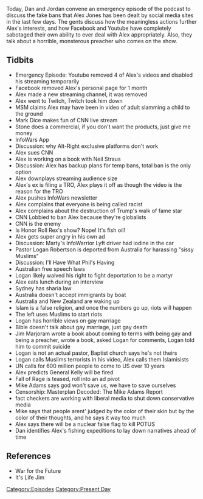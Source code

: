 {{DEFAULTSORT:
    #_EPISODE_0185:July 27, 2018
}}{{Episode
    | title           = July 27, 2018
    | caption         = Listen to this episode on [https://knowledgefight.libsyn.com/knowledge-fight-july-27-2018 Libsyn] [https://open.spotify.com/episode/1kAZiWPcZrh13lAqRyDBqD Spotify], Read the [[Transcript/185: July 27, 2018|Unofficial Transcript]]
    | episodeNumber   = 185
    | length          = 02:13:57
    | airDate         = July 28, 2018
    | coverageDate    = July 27, 2018
    | episodeType     = [[:Category:Present Day|Present Day]]
    | appearance      = [[Mark Dice]], [[Roger Stone]], [[Neil Straus]], [[Pastor Logan Robertson]], [[Phil Rosenthal]], [[Jim Marjoram]], [[General Kelly]], [[Mike Adams]]
    | beverage        = Lagunitas Cherry Jane Sour Ale
    | oocDrop         = Did you hear Jones had a video taken down for using the n-word?
    | previousEpisode = [[184: Godly Particles and Illiteracy]]
    | nextEpisode     = [[186: February 17-18, 2009]]
}}

{{Stub}}

Today, Dan and Jordan convene an emergency episode of the podcast to discuss the fake bans that Alex Jones has been dealt by social media sites in the last few days. The gents discuss how the meaningless actions further Alex's interests, and how Facebook and Youtube have completely sabotaged their own ability to ever deal with Alex appropriately. Also, they talk about a horrible, monsterous preacher who comes on the show.

==Tidbits==

*Emergency Episode: Youtube removed 4 of Alex's videos and disabled his streaming temporarily
*Facebook removed Alex's personal page for 1 month
*Alex made a new streaming channel, it was removed
*Alex went to Twitch, Twitch took him down
*MSM claims Alex may have been in video of adult slamming a child to the ground
*Mark Dice makes fun of CNN live stream
*Stone does a commercial, if you don't want the products, just give me money
*InfoWars App
*Discussion: why Alt-Right exclusive platforms don't work
*Alex sues CNN
*Alex is working on a book with Neil Straus
*Discussion: Alex has backup plans for temp bans, total ban is the only option
*Alex downplays streaming audience size
*Alex's ex is filing a TRO, Alex plays it off as though the video is the reason for the TRO
*Alex pushes InfoWars newsletter
*Alex complains that everyone is being called racist
*Alex complains about the destruction of Trump's walk of fame star
*CNN Lobbied to ban Alex because they're globalists
*CNN is the enemy
*Is Honor Roll Rex's show? Nope! It's fish oil!
*Alex gets super angry in his own ad
*Discussion: Marty's InfoWarrior Lyft driver had iodine in the car
*Pastor Logan Robertson is deported from Australia for harassing "sissy Muslims"
*Discussion: I'll Have What Phil's Having
*Australian free speech laws
*Logan likely waived his right to fight deportation to be a martyr
*Alex eats lunch during an interview
*Sydney has sharia law
*Australia doesn't accept immigrants by boat
*Australia and New Zealand are waking up
*Islam is a false religion, and once the numbers go up, riots will happen
*The left uses Muslims to start riots
*Logan has horrible views on gay marriage
*Bible doesn't talk about gay marriage, just gay death
*Jim Marjoram wrote a book about coming to terms with being gay and being a preacher, wrote a book, asked Logan for comments, Logan told him to commit suicide
*Logan is not an actual pastor, Baptist church says he's not theirs
*Logan calls Muslims terrorists in his video, Alex calls them Islamisists
*UN calls for 600 million people to come to US over 10 years
*Alex predicts General Kelly will be fired
*Fall of Rage is teased, roll into an ad pivot
*Mike Adams says god won't save us, we have to save ourselves
*Censorship: Masterplan Decoded: The Mike Adams Report
*fact checkers are working with liberal media to shut down conservative media
*Mike says that people arent' judged by the color of their skin but by the color of their thoughts, and he says it way too much
*Alex says there will be a nuclear false flag to kill POTUS
*Dan identifies Alex's fishing expeditions to lay down narratives ahead of time

==References==

*War for the Future
*It's Life Jim

[[Category:Episodes]]
[[Category:Present Day]]
